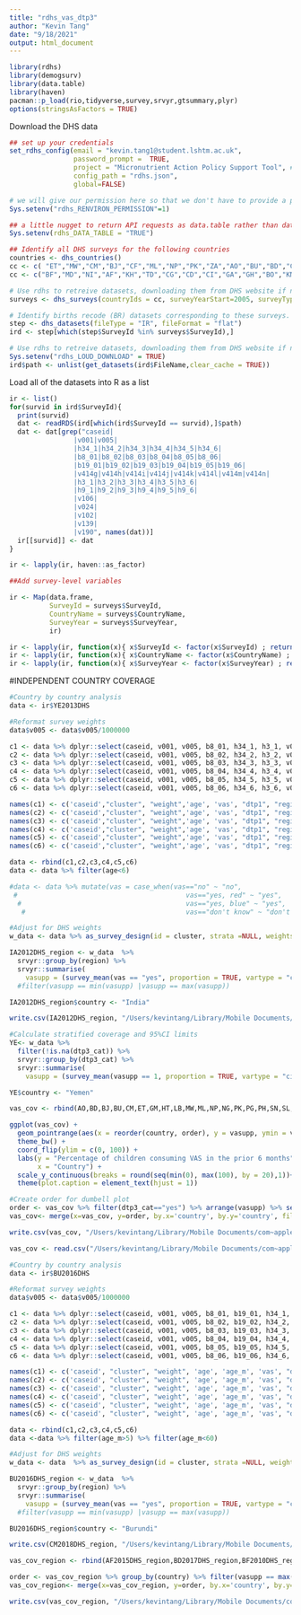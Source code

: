 ```yaml
---
title: "rdhs_vas_dtp3"
author: "Kevin Tang"
date: "9/18/2021"
output: html_document
---
```


```r
library(rdhs)
library(demogsurv)
library(data.table)
library(haven)
pacman::p_load(rio,tidyverse,survey,srvyr,gtsummary,plyr)
options(stringsAsFactors = TRUE)
```

Download the DHS data
```r
## set up your credentials
set_rdhs_config(email = "kevin.tang1@student.lshtm.ac.uk",
                password_prompt =  TRUE,
                project = "Micronutrient Action Policy Support Tool", # Put your project name here
                config_path = "rdhs.json",
                global=FALSE)

# we will give our permission here so that we don't have to provide a prompt within the README.
Sys.setenv("rdhs_RENVIRON_PERMISSION"=1)

## a little nugget to return API requests as data.table rather than data.frame.
Sys.setenv(rdhs_DATA_TABLE = "TRUE")

## Identify all DHS surveys for the following countries
countries <- dhs_countries()
cc <- c( "ET","MW","CM","BJ","CF","ML","NP","PK","ZA","AO","BU","BD","GM","HT","LB","NG","PG","PH","SN","SL","TJ","TZ","TL","UG","ZM","ZW")
cc <- c("BF","MD","NI","AF","KH","TD","CG","CD","CI","GA","GH","BO","KM","SZ","GN","KE","LS","MZ","MM","NM","RW","ST","TG","YE","GU","HN","ID","KY")

# Use rdhs to retreive datasets, downloading them from DHS website if not already in the rdhs cache.
surveys <- dhs_surveys(countryIds = cc, surveyYearStart=2005, surveyType = "DHS")

# Identify births recode (BR) datasets corresponding to these surveys.
step <- dhs_datasets(fileType = "IR", fileFormat = "flat")
ird <- step[which(step$SurveyId %in% surveys$SurveyId),]

# Use rdhs to retreive datasets, downloading them from DHS website if not already in the rdhs cache.
Sys.setenv("rdhs_LOUD_DOWNLOAD" = TRUE)
ird$path <- unlist(get_datasets(ird$FileName,clear_cache = TRUE))
```

Load all of the datasets into R as a list
```r
ir <- list()
for(survid in ird$SurveyId){
  print(survid)
  dat <- readRDS(ird[which(ird$SurveyId == survid),]$path)
  dat <- dat[grep("caseid|
                |v001|v005|
                |h34_1|h34_2|h34_3|h34_4|h34_5|h34_6|
                |b8_01|b8_02|b8_03|b8_04|b8_05|b8_06|
                |b19_01|b19_02|b19_03|b19_04|b19_05|b19_06|                
                |v414g|v414h|v414i|v414j|v414k|v414l|v414m|v414n|
                |h3_1|h3_2|h3_3|h3_4|h3_5|h3_6|
                |h9_1|h9_2|h9_3|h9_4|h9_5|h9_6|
                |v106|
                |v024|
                |v102|
                |v139|
                |v190", names(dat))]
  ir[[survid]] <- dat
}

ir <- lapply(ir, haven::as_factor)

##Add survey-level variables

ir <- Map(data.frame,
          SurveyId = surveys$SurveyId,
          CountryName = surveys$CountryName,
          SurveyYear = surveys$SurveyYear,
          ir)

ir <- lapply(ir, function(x){ x$SurveyId <- factor(x$SurveyId) ; return(x)})
ir <- lapply(ir, function(x){ x$CountryName <- factor(x$CountryName) ; return(x)})
ir <- lapply(ir, function(x){ x$SurveyYear <- factor(x$SurveyYear) ; return(x)})
```



#INDEPENDENT COUNTRY COVERAGE
```r
#Country by country analysis
data <- ir$YE2013DHS

#Reformat survey weights
data$v005 <- data$v005/1000000 

c1 <- data %>% dplyr::select(caseid, v001, v005, b8_01, h34_1, h3_1, v024)
c2 <- data %>% dplyr::select(caseid, v001, v005, b8_02, h34_2, h3_2, v024)
c3 <- data %>% dplyr::select(caseid, v001, v005, b8_03, h34_3, h3_3, v024)
c4 <- data %>% dplyr::select(caseid, v001, v005, b8_04, h34_4, h3_4, v024)
c5 <- data %>% dplyr::select(caseid, v001, v005, b8_05, h34_5, h3_5, v024)
c6 <- data %>% dplyr::select(caseid, v001, v005, b8_06, h34_6, h3_6, v024)

names(c1) <- c('caseid',"cluster", "weight",'age', 'vas', "dtp1", "region")
names(c2) <- c('caseid',"cluster", "weight",'age', 'vas', "dtp1", "region")
names(c3) <- c('caseid',"cluster", "weight",'age', 'vas', "dtp1", "region")
names(c4) <- c('caseid',"cluster", "weight",'age', 'vas', "dtp1", "region")
names(c5) <- c('caseid',"cluster", "weight",'age', 'vas', "dtp1", "region")
names(c6) <- c('caseid',"cluster", "weight",'age', 'vas', "dtp1", "region")

data <- rbind(c1,c2,c3,c4,c5,c6)
data <- data %>% filter(age<6)

#data <- data %>% mutate(vas = case_when(vas=="no" ~ "no",
 #                                          vas=="yes, red" ~ "yes",
  #                                         vas=="yes, blue" ~ "yes",
   #                                        vas=="don't know" ~ "don't know"))

#Adjust for DHS weights
w_data <- data %>% as_survey_design(id = cluster, strata =NULL, weights = weight, nest=T)

IA2012DHS_region <- w_data  %>%
  srvyr::group_by(region) %>%
  srvyr::summarise(
    vasupp = (survey_mean(vas == "yes", proportion = TRUE, vartype = "ci",na.rm = T)) * 100) 
  #filter(vasupp == min(vasupp) |vasupp == max(vasupp))

IA2012DHS_region$country <- "India"

write.csv(IA2012DHS_region, "/Users/kevintang/Library/Mobile Documents/com~apple~CloudDocs/Documents/r_projects/unicef_vasupp/data/vas_6/regions/IA2012DHS.csv", row.names=FALSE)
```

```r
#Calculate stratified coverage and 95%CI limits 
YE<- w_data %>%
  filter(!is.na(dtp3_cat)) %>% 
  srvyr::group_by(dtp3_cat) %>%
  srvyr::summarise(
    vasupp = (survey_mean(vasupp == 1, proportion = TRUE, vartype = "ci",na.rm = T)) * 100)

YE$country <- "Yemen"

vas_cov <- rbind(AO,BD,BJ,BU,CM,ET,GM,HT,LB,MW,ML,NP,NG,PK,PG,PH,SN,SL,ZA,TJ,TZ,TL,UG,ZM,ZW,AF,BO,BF,KH,TD,KM,CG,CD,CI,SZ,GA,GH,GN,KE,LS,MD,MZ,MM,NM,NI,RW,ST,TG,YE)

ggplot(vas_cov) + 
  geom_pointrange(aes(x = reorder(country, order), y = vasupp, ymin = vasupp_low, ymax = vasupp_upp, color = dtp3_cat))+ 
  theme_bw() +
  coord_flip(ylim = c(0, 100)) +
  labs(y = "Percentage of children consuming VAS in the prior 6 months",
       x = "Country") +
  scale_y_continuous(breaks = round(seq(min(0), max(100), by = 20),1))+
  theme(plot.caption = element_text(hjust = 1))
```

```r
#Create order for dumbell plot
order <- vas_cov %>% filter(dtp3_cat=="yes") %>% arrange(vasupp) %>% select(country) %>% dplyr::mutate(order = row_number())
vas_cov<- merge(x=vas_cov, y=order, by.x='country', by.y='country', fill=-9999, all.x = TRUE)

write.csv(vas_cov, "/Users/kevintang/Library/Mobile Documents/com~apple~CloudDocs/Documents/r_projects/unicef_vasupp/data/vas_dtp3.csv", row.names=FALSE)

vas_cov <- read.csv("/Users/kevintang/Library/Mobile Documents/com~apple~CloudDocs/Documents/r_projects/unicef_vasupp/data/vas_dtp3.csv")
```

```r
#Country by country analysis
data <- ir$BU2016DHS

#Reformat survey weights
data$v005 <- data$v005/1000000 

c1 <- data %>% dplyr::select(caseid, v001, v005, b8_01, b19_01, h34_1, h3_1, v024)
c2 <- data %>% dplyr::select(caseid, v001, v005, b8_02, b19_02, h34_2, h3_2, v024)
c3 <- data %>% dplyr::select(caseid, v001, v005, b8_03, b19_03, h34_3, h3_3, v024)
c4 <- data %>% dplyr::select(caseid, v001, v005, b8_04, b19_04, h34_4, h3_4, v024)
c5 <- data %>% dplyr::select(caseid, v001, v005, b8_05, b19_05, h34_5, h3_5, v024)
c6 <- data %>% dplyr::select(caseid, v001, v005, b8_06, b19_06, h34_6, h3_6, v024)

names(c1) <- c('caseid', "cluster", "weight", 'age', 'age_m', 'vas', "dtp1", "region")
names(c2) <- c('caseid', "cluster", "weight", 'age', 'age_m', 'vas', "dtp1", "region")
names(c3) <- c('caseid', "cluster", "weight", 'age', 'age_m', 'vas', "dtp1", "region")
names(c4) <- c('caseid', "cluster", "weight", 'age', 'age_m', 'vas', "dtp1", "region")
names(c5) <- c('caseid', "cluster", "weight", 'age', 'age_m', 'vas', "dtp1", "region")
names(c6) <- c('caseid', "cluster", "weight", 'age', 'age_m', 'vas', "dtp1", "region")

data <- rbind(c1,c2,c3,c4,c5,c6)
data <-data %>% filter(age_m>5) %>% filter(age_m<60)

#Adjust for DHS weights
w_data <- data  %>% as_survey_design(id = cluster, strata =NULL, weights = weight, nest=T)

BU2016DHS_region <- w_data  %>%
  srvyr::group_by(region) %>%
  srvyr::summarise(
    vasupp = (survey_mean(vas == "yes", proportion = TRUE, vartype = "ci",na.rm = T)) * 100)
  #filter(vasupp == min(vasupp) |vasupp == max(vasupp))

BU2016DHS_region$country <- "Burundi"

write.csv(CM2018DHS_region, "/Users/kevintang/Library/Mobile Documents/com~apple~CloudDocs/Documents/r_projects/unicef_vasupp/data/vas_6/regions/CM2018DHS.csv", row.names=FALSE)
```

```r
vas_cov_region <- rbind(AF2015DHS_region,BD2017DHS_region,BF2010DHS_region,BJ2017DHS_region,BU2016DHS_region,CD2013DHS_region,CG2011DHS_region,CI2012DHS_region,CM2018DHS_region,GA2012DHS_region,GH2014DHS_region,GM2019DHS_region,GN2018DHS_region,GU2015DHS_region,HN2011DHS_region,HT2016DHS_region,IA2012DHS_region,ID2012DHS_region,KE2014DHS_region,KH2014DHS_region,KM2012DHS_region,KY2012DHS_region,LB2019DHS_region,LS2014DHS_region,ML2018DHS_region,MM2016DHS_region,MW2015DHS_region,MZ2011DHS_region,NG2018DHS_region,NI2012DHS_region,NP2016DHS_region,PG2017DHS_region,PH2017DHS_region,PK2017DHS_region,RW2015DHS_region,SL2019DHS_region,SN2018DHS_region,TD2014DHS_region,TG2013DHS_region,TJ2017DHS_region,TL2016DHS_region,TZ2015DHS_region,UG2016DHS_region,YE2013DHS_region,ZM2018DHS_region,ZW2015DHS_region,ZA2016DHS_region,NM2013DHS_region, ET2016DHS_region)

order <- vas_cov_region %>% group_by(country) %>% filter(vasupp == max(vasupp)) %>% arrange(vasupp) %>% select(country)
vas_cov_region<- merge(x=vas_cov_region, y=order, by.x='country', by.y='country', fill=-9999, all.x = TRUE)

write.csv(vas_cov_region, "/Users/kevintang/Library/Mobile Documents/com~apple~CloudDocs/Documents/r_projects/unicef_vasupp/data/vas_6/vas_6_region.csv", row.names=FALSE)
```

